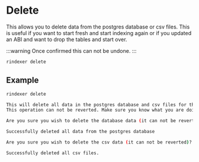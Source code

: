 # Delete

This allows you to delete data from the postgres database or csv files.
This is useful if you want to start fresh and start indexing again or if you updated an ABI and want to drop the tables and start over.

:::warning
Once confirmed this can not be undone.
:::

```bash
rindexer delete
```

## Example

```bash
rindexer delete

This will delete all data in the postgres database and csv files for the project at: /Users/joshstevens/code/rindexer/examples/rindexer_demo_cli
This operation can not be reverted. Make sure you know what you are doing.

Are you sure you wish to delete the database data (it can not be reverted)? [yes, no]: yes 

Successfully deleted all data from the postgres database

Are you sure you wish to delete the csv data (it can not be reverted)? [yes, no]: yes

Successfully deleted all csv files.
```


